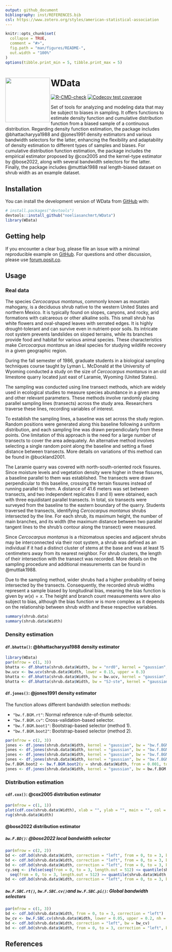 ```yaml
---
output: github_document
bibliography: inst/REFERENCES.bib
csl: https://www.zotero.org/styles/american-statistical-association
---
```


<!-- README.md is generated from README.Rmd. Please edit that file -->

```r
knitr::opts_chunk$set(
  collapse = TRUE,
  comment = "#>",
  fig.path = "man/figures/README-",
  out.width = "100%"
)
options(tibble.print_min = 5, tibble.print_max = 5)
```

# <img src="man/figures/logo.png" align="left" height="139" alt="" /> WData 

<!-- badges: start -->
[![R-CMD-check](https://github.com/noeliasanchmrt/WData/actions/workflows/R-CMD-check.yaml/badge.svg)](https://github.com/noeliasanchmrt/WData/actions/workflows/R-CMD-check.yaml)
[![Codecov test coverage](https://codecov.io/gh/noeliasanchmrt/WData/graph/badge.svg)](https://app.codecov.io/gh/noeliasanchmrt/WData)
<!-- badges: end -->

Set of tools for analyzing and modeling data that may be
    subject to biases in sampling. It offers functions to estimate density
    function and cumulative distribution function from
    a biased sample of a continuous distribution. Regarding density
    function estimation, the package includes @bhattacharyya1988
    and @jones1991 density estimators and various bandwidth selectors
    for the latter, enhancing the flexibility and
    adaptability of density estimation to different types of samples and
    biases. For cumulative distribution function estimation, the package
    includes the empirical estimator proposed by @cox2005 and the
    kernel-type estimator by @bose2022, along with several
    bandwidth selectors for the latter. Finally, the package
    includes @muttlak1988 real length-biased dataset on shrub width as
    an example dataset.
    
## Installation

You can install the development version of WData from [GitHub](https://github.com/) with:

``` r
# install.packages("devtools")
devtools::install_github("noeliasanchmrt/WData")
library(WData)
```

## Getting help

If you encounter a clear bug, please file an issue with a minimal reproducible example on [GitHub](https://github.com/tidyverse/dplyr/issues). For questions and other discussion, please use [forum.posit.co](https://forum.posit.co/).


## Usage

### Real data 

The species *Cercocarpus montanus*, commonly known as mountain mahogany, is a deciduous shrub native to the western United States and northern Mexico. It is typically found on slopes, canyons, and rocky, arid formations with calcareous or other alkaline soils. This small shrub has white flowers and oval-shaped leaves with serrated edges. It is highly drought-tolerant and can survive even in nutrient-poor soils. Its intricate root system prevents landslides on sloped terrains, while its branches provide food and habitat for various animal species. These characteristics make *Cercocarpus montanus* an ideal species for studying wildlife recovery in a given geographic region.

During the fall semester of 1986, graduate students in a biological sampling techniques course taught by Lyman L. McDonald at the University of Wyoming conducted a study on the size of *Cercocarpus montanus* in an old limestone quarry located just east of Laramie, Wyoming (United States).

The sampling was conducted using line transect methods, which are widely used in ecological studies to measure species abundance in a given area and other relevant parameters. These methods involve randomly placing parallel sampling lines (transects) across the study area. Researchers traverse these lines, recording variables of interest.

To establish the sampling lines, a baseline was set across the study region. Random positions were generated along this baseline following a uniform distribution, and each sampling line was drawn perpendicularly from these points. One limitation of this approach is the need for a large number of transects to cover the area adequately. An alternative method involves selecting a single random point along the baseline and setting a fixed distance between transects. More details on variations of this method can be found in @buckland2001.

The Laramie quarry was covered with north-south-oriented rock fissures. Since moisture levels and vegetation density were higher in these fissures, a baseline parallel to them was established. The transects were drawn perpendicular to this baseline, crossing the terrain fissures instead of running parallel to them. A distance of 41.6 meters was set between transects, and two independent replicates (I and II) were obtained, each with three equidistant parallel transects. In total, six transects were surveyed from the baseline to the eastern boundary of the quarry. Students traversed the transects, identifying *Cercocarpus montanus* shrubs intersected by the line. For each shrub, its maximum height, the number of main branches, and its width (the maximum distance between two parallel tangent lines to the shrub's contour along the transect) were measured.

Since *Cercocarpus montanus* is a rhizomatous species and adjacent shrubs may be interconnected via their root system, a shrub was defined as an individual if it had a distinct cluster of stems at the base and was at least 15 centimeters away from its nearest neighbor. For shrub clusters, the length of their intersection with the transect was recorded. More details on the sampling procedure and additional measurements can be found in @muttlak1988.

Due to the sampling method, wider shrubs had a higher probability of being intersected by the transects. Consequently, the recorded shrub widths represent a sample biased by longitudinal bias, meaning the bias function is given by $w(x) = x$. The height and branch count measurements were also subject to bias, although the bias function $w$ is more complex as it depends on the relationship between shrub width and these respective variables.


``` r
summary(shrub.data)
summary(shrub.data$Width)
```

### Density estimation 

#### `df.bhatta()`: @bhattacharyya1988 density estimator

```r
library(WData)
par(mfrow = c(1, 3))
bhatta <- df.bhatta(shrub.data$Width, bw = "nrd0", kernel = "gaussian", from = -0.4, to = 3)
bw.ucv <- bw.ucv(shrub.data$Width, lower = 0.15, upper = 0.3)
bhatta <- df.bhatta(shrub.data$Width, bw = bw.ucv, kernel = "gaussian", from = -0.4, to = 3)
bhatta <- df.bhatta(shrub.data$Width, bw = "SJ-ste", kernel = "gaussian", from = -0.3, to = 3)
```

#### `df.jones()`: @jones1991 density estimator

The function allows different bandwidth selection methods:

- `"bw.f.BGM.rt"`: Normal reference rule-of-thumb selector.
- `"bw.f.BGM.cv"`: Cross-validation-based selector.
- `"bw.f.BGM.boot1"`: Bootstrap-based selector (method 1).
- `"bw.f.BGM.boot2"`: Bootstrap-based selector (method 2).

```r
par(mfrow = c(2, 3))
jones <- df.jones(shrub.data$Width, kernel = "gaussian", bw = "bw.f.BGM.rt", from = -0.4, to = 3)
jones <- df.jones(shrub.data$Width, kernel = "gaussian", bw = "bw.f.BGM.cv", lower = 0.01, upper = 0.5, nh = 500L, from = -0.4, to = 3)
jones <- df.jones(shrub.data$Width, kernel = "gaussian", bw = "bw.f.BGM.boot1", from = -0.4, to = 3)
jones <- df.jones(shrub.data$Width, kernel = "gaussian", bw = "bw.f.BGM.boot1", bw0 = "PI", from = -0.4, to = 3)
bw.f.BGM.boot2 <- bw.f.BGM.boot2(y = shrub.data$Width, from = 0.001, to = 3, nh = 200L, plot = F)
jones <- df.jones(shrub.data$Width, kernel = "gaussian", bw = bw.f.BGM.boot2, from = -0.4, to = 3)
```

### Distribution estimation 

#### `cdf.cox()`: @cox2005 distribution estimator

```r
par(mfrow = c(1, 1))
plot(cdf.cox(shrub.data$Width), xlab = "", ylab = "", main = "", col = "blue", xlim = c(0, 3))
rug(shrub.data$Width)
```

#### @bose2022 distribution estimator

##### `bw.F.BD()`: @bose2022 local bandwidth selector

```r
par(mfrow = c(2, 2))
bd <- cdf.bd(shrub.data$Width, correction = "left", from = 0, to = 3, bw = "bw.F.BD", cy.seq = rep(0.25, 512))
bd <- cdf.bd(shrub.data$Width, correction = "left", from = 0, to = 3, bw = "bw.F.BD", cy.seq = rep(0.5, 512))
bd <- cdf.bd(shrub.data$Width, correction = "left", from = 0, to = 3, bw = "bw.F.BD", cy.seq = rep(1.3, 512))
cy.seq <- ifelse(seq(from = 0, to = 3, length.out = 512) <= quantile(shrub.data$Width, 0.05) |
  seq(from = 0, to = 3, length.out = 512) >= quantile(shrub.data$Width, 0.95), 0.5, 1.3)
bd <- cdf.bd(shrub.data$Width, correction = "left", from = 0, to = 3, bw = "bw.F.BD", cy.seq = cy.seq)
```

##### `bw.F.SBC.rt()`, `bw.F.SBC.cv()`and `bw.F.SBC.pi()`: Global bandwidth selectors

```r
par(mfrow = c(1, 3))
bd <- cdf.bd(shrub.data$Width, from = 0, to = 3, correction = "left")
bw_cv <- bw.F.SBC.cv(shrub.data$Width, lower = 0.05, upper = 0.2, nh = 250, plot = F)
bd <- cdf.bd(shrub.data$Width, correction = "left", bw = bw_cv)
bd <- cdf.bd(shrub.data$Width, from = 0, to = 3, correction = "left", bw = "bw.F.SBC.pi")
```

## References
